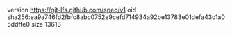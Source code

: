 version https://git-lfs.github.com/spec/v1
oid sha256:ea9a746fd2fbfc8abc0752e9cefd714934a92be13783e01defa43c1a05ddffe0
size 13613
